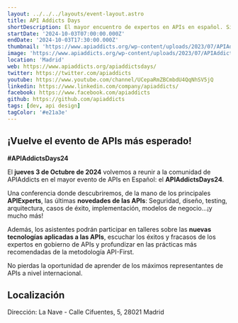 ```yaml
---
layout: ../../../layouts/event-layout.astro
title: API Addicts Days
shortDescription: El mayor encuentro de expertos en APIs en español. Si las APIs son tu mundo, no puedes faltar a este evento internacional.
startDate: '2024-10-03T07:00:00.000Z'
endDate: '2024-10-03T17:30:00.000Z'
thumbnail: 'https://www.apiaddicts.org/wp-content/uploads/2023/07/APIAddictsDays23.png'
image: 'https://www.apiaddicts.org/wp-content/uploads/2023/07/APIAddictsDays23.png'
location: 'Madrid'
web: https://www.apiaddicts.org/apiaddictsdays/
twitter: https://twitter.com/apiaddicts
youtube: https://www.youtube.com/channel/UCepaRmZBCmbdU4QqNhSV5jQ
linkedin: https://www.linkedin.com/company/apiaddicts/
facebook: https://www.facebook.com/apiaddicts
github: https://github.com/apiaddicts
tags: [dev, api design]
tagColor: '#e21a3e'
---
```



## ¡Vuelve el evento de APIs más esperado!

**#APIAddictsDays24**

El **jueves 3 de Octubre de 2024** volvemos a reunir a la comunidad de APIAddicts en el mayor evento de APIs en Español: el **APIAddictsDays24**.

Una conferencia donde descubriremos, de la mano de los principales **APIExperts**, las últimas **novedades de las APIs**: Seguridad, diseño, testing, arquitectura, casos de éxito, implementación, modelos de negocio…¡y mucho más!

Además, los asistentes podrán participar en talleres sobre las **nuevas tecnologías aplicadas a las APIs**, escuchar los éxitos y fracasos de los expertos en gobierno de APIs y profundizar en las prácticas más recomendadas de la metodología API-First.

No pierdas la oportunidad de aprender de los máximos representantes de APIs a nivel internacional.

## Localización

Dirección: La Nave - Calle Cifuentes, 5, 28021 Madrid

<GoogleMap
  src="https://www.google.com/maps/embed?pb=!1m18!1m12!1m3!1d3040.7630779306296!2d-3.69857202325268!3d40.3476014598427!2m3!1f0!2f0!3f0!3m2!1i1024!2i768!4f13.1!3m3!1m2!1s0xd4226dc6a64c46b%3A0x23e1b239d4aea935!2sLa%20Nave!5e0!3m2!1ses!2ses!4v1687238977089!5m2!1ses!2ses"
  ariaLabel="La Nave - Calle Cifuentes, 5, 28021 Madrid"
/>
